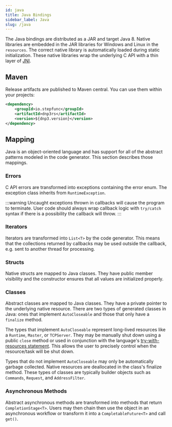 ```yaml
---
id: java
title: Java Bindings
sidebar_label: Java
slug: /java
---
```



The Java bindings are distributed as a JAR and target Java 8.  Native libraries are embedded in the JAR libraries for Windows and Linux in the `resources`. The
correct native library is automatically loaded during static initialization. These native libraries wrap the underlying C API with a thin layer of
[JNI](https://docs.oracle.com/javase/8/docs/technotes/guides/jni/).

## Maven

Release artifacts are published to Maven central. You can use them within your projects:

```xml
<dependency>
    <groupId>io.stepfunc</groupId>
    <artifactId>dnp3rs</artifactId>
    <version>${dnp3.version}</version>
</dependency>
```

## Mapping

Java is an object-oriented language and has support for all of the abstract patterns modeled in the code generator. This section describes those mappings.

### Errors

C API errors are transformed into exceptions containing the error enum. The exception class inherits from `RuntimeException`.

:::warning
Uncaught exceptions thrown in callbacks will cause the program to terminate. User code should always wrap callback logic with `try/catch` syntax if there
is a possibility the callback will throw.
:::


### Iterators

Iterators are transformed into `List<T>` by the code generator. This means that the collections returned by callbacks may be
used outside the callback, e.g. sent to another thread for processing.

### Structs

Native structs are mapped to Java classes. They have public member visibility and the constructor ensures that all values are initialized properly.

### Classes

Abstract classes are mapped to Java classes. They have a private pointer to the underlying native resource. There are two types of generated classes in Java: ones that
implement `AutoCloseable` and those that only have a `finalize` method.

The types that implement `AutoCloseable` represent long-lived resources like a `Runtime`, `Master`, or `TCPServer`.  They may be manually shut down using a public
`close` method or used in conjunction with the language's [try-with-resources statement](https://docs.oracle.com/javase/tutorial/essential/exceptions/tryResourceClose.html).
This allows the user to precisely control when the resource/task will be shut down.

Types that do not implement `AutoCloseable` may only be automatically garbage collected. Native resources are deallocated in the class's finalize method. These
types of classes are typically builder objects such as `Commands`, `Request`, and `AddressFilter`.

### Asynchronous Methods

Abstract asynchronous methods are transformed into methods that return `CompletionStage<T>`. Users may then chain then use the object in an asynchronous
workflow or transform it into a `CompletableFuture<T>` and call `get()`.
